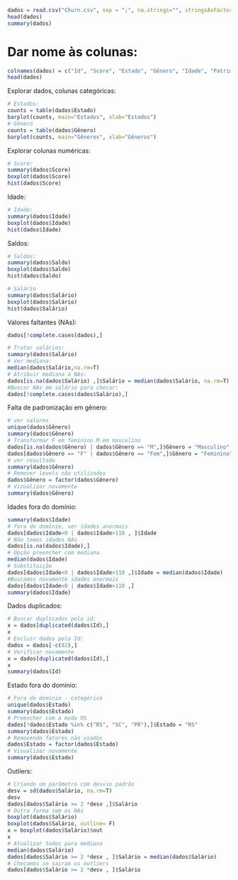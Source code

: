 

```{r}
dados = read.csv("Churn.csv", sep = ";", na.strings="", stringsAsFactors=T)
head(dados)
summary(dados)
```
# Dar nome às colunas:

```{r}
colnames(dados) = c("Id", "Score", "Estado", "Gênero", "Idade", "Patrimônio", "Saldo", "Produtos", "TemCartaoCredito", "Ativo", "Salário", "Saiu")
head(dados)
```

Explorar dados, colunas categóricas:
```{r}
# Estados:
counts = table(dados$Estado)
barplot(counts, main="Estados", xlab="Estados")
# Gênero
counts = table(dados$Gênero)
barplot(counts, main="Gêneros", xlab="Gêneros")
```
Explorar colunas numéricas:
```{r}
# Score:
summary(dados$Score)
boxplot(dados$Score)
hist(dados$Score)
```
Idade:
```{r}
# Idade:
summary(dados$Idade)
boxplot(dados$Idade)
hist(dados$Idade)
```
Saldos:
```{r}
# Saldos:
summary(dados$Saldo)
boxplot(dados$Saldo)
hist(dados$Saldo)
```
```{r}
# Salário
summary(dados$Salário)
boxplot(dados$Salário)
hist(dados$Salário)
```
Valores faltantes (NAs):
```{r}
dados[!complete.cases(dados),]
```


```{r}
# Tratar salários:
summary(dados$Salário)
# Ver mediana:
median(dados$Salário,na.rm=T)
# Atribuir mediana a NAs:
dados[is.na(dados$Salário) ,]$Salário = median(dados$Salário, na.rm=T)
#Buscar NAs em salário para checar:
dados[!complete.cases(dados$Salário),]
```
Falta de padronização em gênero:
```{r}
# ver valores
unique(dados$Gênero)
summary(dados$Gênero)
# Transformar F em feminino M em masculino
dados[is.na(dados$Gênero) | dados$Gênero == "M",]$Gênero = "Masculino"
dados[dados$Gênero == "F" | dados$Gênero == "Fem",]$Gênero = "Feminino"
# ver resultado
summary(dados$Gênero)
# Remover levels não utilizados
dados$Gênero = factor(dados$Gênero)
# Vizualizar novamente
summary(dados$Gênero)
```
Idades fora do domínio:
```{r}
summary(dados$Idade)
# fora do domínio, ver idades anormais
dados[dados$Idade<0 | dados$Idade>110 , ]$Idade
# Não temos idades NAs
dados[is.na(dados$Idade),]
# Opção preencher com mediana
median(dados$Idade)
# Substituição
dados[dados$Idade<0 | dados$Idade>110 ,]$Idade = median(dados$Idade)
#Buscamos novamente idades anormais
dados[dados$Idade<0 | dados$Idade>110 ,]
summary(dados$Idade)
```
Dados duplicados:
```{r}
# Buscar duplicados pelo id:
x = dados[duplicated(dados$Id),]
x
# Excluir dados pelo Id:
dados = dados[-c(82),]
# Verificar novamente
x = dados[duplicated(dados$Id),]
x
summary(dados$Id)
```
Estado fora do domínio:
```{r}
# Fora do domínio - categórico
unique(dados$Estado)
summary(dados$Estado)
# Preencher com a moda RS
dados[!dados$Estado %in% c("RS", "SC", "PR"),]$Estado = "RS"
summary(dados$Estado)
# Removendo fatores não usados
dados$Estado = factor(dados$Estado)
# Visualizar novamente
summary(dados$Estado)
```
Outliers:
```{r}
# Criando um parâmetro com desvio padrão
desv = sd(dados$Salário, na.rm=T)
desv
dados[dados$Salário >= 2 *desv ,]$Salário
# Outra forma sem os NAs
boxplot(dados$Salário)
boxplot(dados$Salário, outline= F)
x = boxplot(dados$Salário)$out
x
# Atualizar todos para mediana
median(dados$Salário)
dados[dados$Salário >= 2 *desv , ]$Salário = median(dados$Salário)
# Checamos se sairam os outliers
dados[dados$Salário >= 2 *desv , ]$Salário
```

